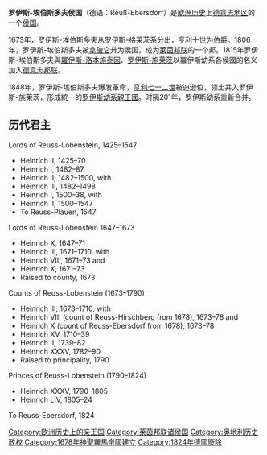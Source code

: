 {{Infobox Former Country
| conventional_long_name = 罗伊斯-埃伯斯多夫侯国
| native_name     = ''Grafschaft (Fürstentum) Reuß-Ebersdorf''
| year_start      = 1678年
| year_end        = 1824年
| image_flag      = Flagge Fürstentum Reuß jüngere Linie.svg
| image_coat      = Wappen Deutsches Reich - Fürstentum Reuß jüngere Linie.png
| image_map       = R-JL.png
| status          = [[神聖羅馬帝國|神聖羅馬帝國]]的諸侯國<br>[[萊茵邦聯|萊茵邦聯]]成員國
| capital         = [[萨尔堡-埃伯斯多夫|埃伯斯多夫]]
| government_type = [[親王國|親王國]]
| event_start     = 自[[羅伊斯-洛本施泰因|羅伊斯-洛本施泰因]]分出
| event1          = 升格為親王國
| date_event1     = 1806年
| event_end       = 與[[羅伊斯-洛本施泰因|羅伊斯-洛本施泰因]]合併
| p1              = 羅伊斯-洛本施泰因
| flag_p1         = Flagge Fürstentum Reuß jüngere Linie.svg
| s1              = 羅伊斯-洛本施泰因-埃伯斯多夫
| flag_s1         = Flagge Fürstentum Reuß jüngere Linie.svg
}}

'''罗伊斯-埃伯斯多夫侯国'''（德语：Reuß-Ebersdorf）是[[欧洲历史|欧洲历史]]上[[德意志地区|德意志地区]]的一个[[侯国|侯国]]。

1673年，罗伊斯-埃伯斯多夫从罗伊斯-格莱茨系分出，亨利十世为[[伯爵|伯爵]]。1806年，罗伊斯-埃伯斯多夫被[[拿破仑|拿破仑]]升为侯国，成为[[莱茵邦联|莱茵邦联]]的一个邦。1815年罗伊斯-埃伯斯多夫與[[羅伊斯-洛本施泰因|羅伊斯-洛本施泰因]]、[[罗伊斯-施莱茨|罗伊斯-施莱茨]]以羅伊斯幼系各侯國的名义加入[[德意志邦联|德意志邦联]]。

1848年，罗伊斯-埃伯斯多夫爆发革命，[[亨利七十二世_(羅伊斯-洛本施泰因-埃伯斯多夫)|亨利七十二世]]被迫逊位，领土并入罗伊斯-施莱茨，形成統一的[[罗伊斯幼系親王國|罗伊斯幼系親王國]]。时隔201年，罗伊斯幼系重新合并。

== 历代君主 ==

Lords of Reuss-Lobenstein, 1425–1547

*Heinrich II, 1425–70
*Heinrich I, 1482–87
*Heinrich II, 1482–1500, with
*Heinrich III, 1482–1498
*Heinrich I, 1500–38, with
*Heinrich II, 1500–1547
*To Reuss-Plauen, 1547

Lords of Reuss-Lobenstein 1647–1673

*Heinrich X, 1647–71
*Heinrich III, 1671–1710, with
*Heinrich VIII, 1671–73 and
*Heinrich X, 1671–73
*Raised to county, 1673

Counts of Reuss-Lobenstein (1673–1790)

*Heinrich III, 1673–1710, with
*Heinrich VIII (count of Reuss-Hirschberg from 1678), 1673–78 and
*Heinrich X (count of Reuss-Ebersdorf from 1678), 1673–78
*Heinrich XV, 1710–39
*Heinrich II, 1739–82
*Heinrich XXXV, 1782–90
*Raised to principality, 1790

Princes of Reuss-Lobenstein (1790–1824)
*Heinrich XXXV, 1790–1805
*Heinrich LIV, 1805–24
To Reuss-Ebersdorf, 1824

{{States of the Confederation of the Rhine}}

[[Category:欧洲历史上的亲王国|Category:欧洲历史上的亲王国]]
[[Category:莱茵邦联诸侯国|Category:莱茵邦联诸侯国]]
[[Category:奥地利历史政权|Category:奥地利历史政权]]
[[Category:1678年神聖羅馬帝國建立|Category:1678年神聖羅馬帝國建立]]
[[Category:1824年德國廢除|Category:1824年德國廢除]]